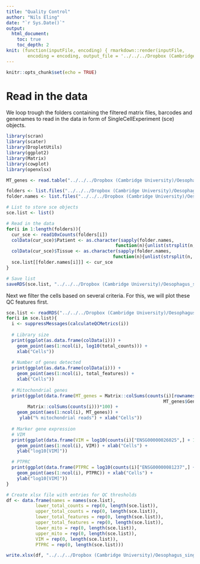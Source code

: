 ```yaml
---
title: "Quality Control"
author: "Nils Eling"
date: "`r Sys.Date()`"
output: 
  html_document:
    toc: true
    toc_depth: 2
knit: (function(inputFile, encoding) { rmarkdown::render(inputFile, 
        encoding = encoding, output_file = '../../../Dropbox (Cambridge University)/Oesophagus_single_cell/Reports/Filtering.html') })
---
```


```r
knitr::opts_chunk$set(echo = TRUE)
```

# Read in the data

We loop trough the folders containing the filtered matrix files, barcodes and genenames to read in the data in form of SingleCellExperiment (sce) objects.

```r
library(scran)
library(scater)
library(DropletUtils)
library(ggplot2)
library(Matrix)
library(cowplot)
library(openxlsx)
```

```r
MT_genes <- read.table("../../../Dropbox (Cambridge University)/Oesophagus_single_cell/Additional_files/MT_genes.txt", sep = "\t", header = TRUE)
```

```r
folders <- list.files("../../../Dropbox (Cambridge University)/Oesophagus_single_cell/Data/", full.names = TRUE)
folder.names <- list.files("../../../Dropbox (Cambridge University)/Oesophagus_single_cell/Data/", full.names = FALSE)

# List to store sce objects
sce.list <- list()

# Read in the data
for(i in 1:length(folders)){
  cur_sce <- read10xCounts(folders[i])
  colData(cur_sce)$Patient <- as.character(sapply(folder.names, 
                                         function(n){unlist(strsplit(n, "_"))[1]})[i])
  colData(cur_sce)$Tissue <- as.character(sapply(folder.names, 
                                        function(n){unlist(strsplit(n, "_"))[3]})[i])
  sce.list[[folder.names[i]]] <- cur_sce
}

# Save list
saveRDS(sce.list, "../../../Dropbox (Cambridge University)/Oesophagus_single_cell/All_sce.rds")
```

Next we filter the cells based on several criteria. For this, we will plot these QC features first.

```r
sce.list <- readRDS("../../../Dropbox (Cambridge University)/Oesophagus_single_cell/All_sce.rds")
for(i in sce.list){
  i <- suppressMessages(calculateQCMetrics(i))
  
  # Library size
  print(ggplot(as.data.frame(colData(i))) + 
    geom_point(aes(1:ncol(i), log10(total_counts))) +
    xlab("Cells"))
  
  # Number of genes detected
  print(ggplot(as.data.frame(colData(i))) + 
    geom_point(aes(1:ncol(i), total_features)) +
    xlab("Cells"))
  
  # Mitochondrial genes
  print(ggplot(data.frame(MT_genes = Matrix::colSums(counts(i)[rownames(i) %in%
                                                           MT_genes$Gene.stable.ID,])/
        Matrix::colSums(counts(i)))*100) +
    geom_point(aes(1:ncol(i), MT_genes)) + 
     ylab("% mitochondrial reads") + xlab("Cells"))
  
  # Marker gene expression
  # VIM
  print(ggplot(data.frame(VIM = log10(counts(i)["ENSG00000026025",] + 1))) +
    geom_point(aes(1:ncol(i), VIM)) + xlab("Cells") +
    ylab("log10[VIM]"))

  # PTPRC
  print(ggplot(data.frame(PTPRC = log10(counts(i)["ENSG00000081237",] + 1))) +
    geom_point(aes(1:ncol(i), PTPRC)) + xlab("Cells") +
    ylab("log10[VIM]"))
}

# Create xlsx file with entries for QC thresholds
df <- data.frame(names = names(sce.list),
           lower_total_counts = rep(0, length(sce.list)),
           upper_total_counts = rep(0, length(sce.list)),
           lower_total_features = rep(0, length(sce.list)),
           upper_total_features = rep(0, length(sce.list)),
           lower_mito = rep(0, length(sce.list)),
           upper_mito = rep(0, length(sce.list)),
           VIM = rep(0, length(sce.list)),
           PTPRC = rep(0, length(sce.list)))

write.xlsx(df, "../../../Dropbox (Cambridge University)/Oesophagus_single_cell/Additional_files/QC_metrics.xlsx")
```